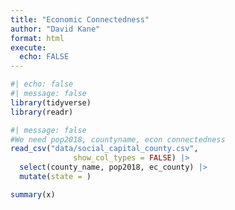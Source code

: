 ```yaml
---
title: "Economic Connectedness"
author: "David Kane"
format: html
execute: 
  echo: FALSE
---
```



```r
#| echo: false
#| message: false
library(tidyverse)
library(readr)
```

```r
#| message: false
#We need pop2018, countyname, econ connectedness
read_csv("data/social_capital_county.csv", 
              show_col_types = FALSE) |>
  select(county_name, pop2018, ec_county) |>
  mutate(state = )
```


```r
summary(x)
```


